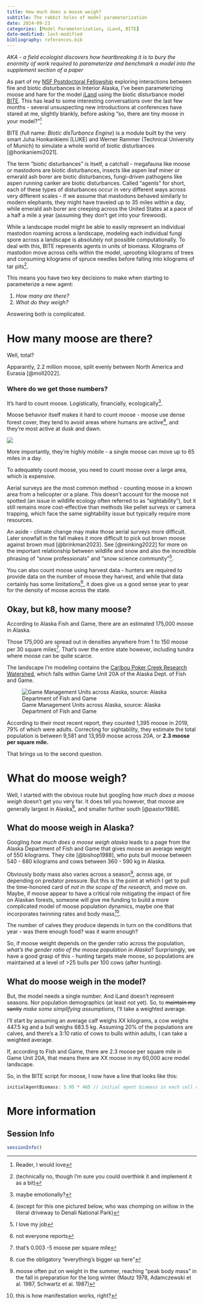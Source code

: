 ```yaml
---
title: How much does a moose weigh?
subtitle: The rabbit holes of model parameterization
date: 2024-09-23
categories: [Model Parameterization, iLand, BITE]
date-modified: last-modified
bibliography: references.bib
---
```


*AKA - a field ecologist discovers how heartbreaking it is to bury the enormity of work required to parameterize and benchmark a model into the supplement section of a paper*

As part of my [NSF Postdoctoral Fellowship](https://www.nsf.gov/awardsearch/showAward?AWD_ID=2219248&HistoricalAwards=false) exploring interactions between fire and biotic disturbances in Interior Alaska, I've been parameterizing moose and hare for the model [iLand](https://iland-model.org/iLand+Hub) using the biotic disturbance model [BITE](https://iland-model.org/bite/#/). This has lead to some interesting conversations over the last few months - several unsuspecting new introductions at conferences have stared at me, slightly blankly, before asking "so, there are tiny moose in your model?"[^1]

[^1]: Reader, I would love

BITE (full name: *BIotic disTurbance Engine*) is a module built by the very smart Juha Honkankiemi (LUKE) and Werner Rammer (Technical University of Munich) to simulate a whole world of biotic disturbances [@honkaniemi2021].

The term "biotic disturbances" is itself, a catchall - megafauna like moose or mastodons are biotic disturbances, insects like aspen leaf miner or emerald ash borer are biotic disturbances, fungi-driven pathogens like aspen running canker are biotic disturbances. Called "agents" for short, each of these types of disturbances occur in very different ways across very different scales - if we assume that mastodons behaved similarly to modern elephants, they might have traveled up to 35 miles within a day, while emerald ash borer are creeping across the United States at a pace of a half a mile a year (assuming they don't get into your firewood).

While a landscape model might be able to easily represent an individual mastodon roaming across a landscape, modeling each individual fungi spore across a landscape is absolutely not possible computationally. To deal with this, BITE represents agents in units of biomass. Kilograms of mastodon move across cells within the model, uprooting kilograms of trees and consuming kilograms of spruce needles before falling into kilograms of tar pits[^2].

[^2]: (technically no, though I'm sure you could overthink it and implement it as a bit)

This means you have two key decisions to make when starting to parameterize a new agent:

1.  *How many are there?*
2.  *What do they weigh?*

Answering both is complicated.

# How many moose are there?

Well, total?

Apparantly, 2.2 million moose, split evenly between North America and Eurasia [@moll2022].

### Where do we get those numbers?

It's hard to count moose. Logistically, financially, ecologically[^3].

[^3]: maybe emotionally?

Moose behavior itself makes it hard to count moose - moose use dense forest cover, they tend to avoid areas where humans are active[^4], and they're most active at dusk and dawn.

[^4]: (except for this one pictured below, who was chomping on willow in the literal driveway to Denali National Park)

![](images/moose.JPG){.column-margin}

More importantly, they're highly mobile - a single moose can move up to 65 miles in a day.

To adequately count moose, you need to count moose over a large area, which is expensive.

Aerial surveys are the most common method - counting moose in a known area from a helicopter or a plane. This doesn't account for the moose not spotted (an issue in wildlife ecology often referred to as "sightability"), but it still remains more cost-effective than methods like pellet surveys or camera trapping, which face the same sightability issue but typically require more resources.

::: callout-note
An aside - climate change may make those aerial surveys more difficult. Later snowfall in the fall makes it more difficult to pick out brown moose against brown mud [@brinkman2023]. See [@reinking2022] for more on the important relationship between wildlife and snow and also the incredible phrasing of "snow professionals" and "snow science community"[^5].
:::

[^5]: I love my job

You can also count moose using harvest data - hunters are required to provide data on the number of moose they harvest, and while that data certainly has some limitations[^6], it does give us a good sense year to year for the density of moose across the state.

[^6]: not everyone reports

## Okay, but k8, how many moose?

According to Alaska Fish and Game, there are an estimated 175,000 moose in Alaska.

Those 175,000 are spread out in densities anywhere from 1 to 150 moose per 30 square miles[^7]. That's over the entire state however, including tundra where moose can be quite scarce.

[^7]: that's 0.003 -5 moose per square mile

The landscape I'm modeling contains the [Caribou Poker Creek Research Watershed](https://www.lter.uaf.edu/research/study-sites-cpcrw), which falls within Game Unit 20A of the Alaska Dept. of Fish and Game.

![Game Management Units across Alaska, source: Alaska Department of Fish and Game](gameunits.jpg)

According to their most recent report, they counted 1,395 moose in 2019, 79% of which were adults. Correcting for sightability, they estimate the total population is between 9,581 and 13,959 moose across 20A, or **2.3 moose per square mile.**

That brings us to the second question.

# What do moose weigh?

Well, I started with the obvious route but googling *how much does a moose weigh* doesn't get you very far. It does tell you however, that moose are generally largest in Alaska[^8], and smaller further south [@pastor1988].

[^8]: cue the obligatory "everything's bigger up here"

## What do moose weigh in Alaska?

Googling *how much does a moose weigh alaska* leads to a page from the Alaska Department of Fish and Game that gives moose an average weight of 550 kilograms. They cite [@bishop1988], who puts bull moose between 540 - 680 kilograms and cows between 360 - 590 kg in Alaska.

Obviously body mass also varies across a season[^9], across age, or depending on predator pressure. But this is the point at which I get to pull the time-honored card of *not in the scope of the research,* and move on. Maybe, if moose appear to have a critical role mitigating the impact of fire on Alaskan forests, someone will give me funding to build a more complicated model of moose population dynamics, maybe one that incorporates twinning rates and body mass[^10].

[^9]: moose often put on weight in the summer, reaching "peak body mass" in the fall in preparation for the long winter (Mautz 1978, Adamczewski et al. 1987, Schwartz et al. 1987)

[^10]: this is how manifestation works, right?

The number of calves they produce depends in turn on the conditions that year - was there enough food? was it warm enough?

So, if moose weight depends on the gender ratio across the population, *what's the gender ratio of the moose population in Alaska*? Surprisingly, we have a good grasp of this - hunting targets male moose, so populations are maintained at a level of \>25 bulls per 100 cows (after hunting).

## What do moose weigh in the model?

But, the model needs a single number. And iLand doesn't represent seasons. Nor population demographics (at least not yet). So, to ~~maintain my sanity~~ *make some simplifying assumptions*, I'll take a weighted average.

I'll start by assuming an average calf weighs XX kilograms, a cow weighs 447.5 kg and a bull weighs 683.5 kg. Assuming 20% of the populations are calves, and there's a 3:10 ratio of cows to bulls within adults, I can take a weighted average.

If, according to Fish and Game, there are 2.3 moose per square mile in Game Unit 20A, that means there are XX moose in my 60,000 acre model landscape.

So, in the BITE script for moose, I now have a line that looks like this:

``` javascript
initialAgentBiomass: 5.95 * 465 // initial agent biomass in each cell calculated assuming moose density to be 0.95 animals per 1 km2 (152 per 1000) * average mass of 465 kg (estimated) per animal  
```

# More information

## Session Info

```r
sessionInfo()
```